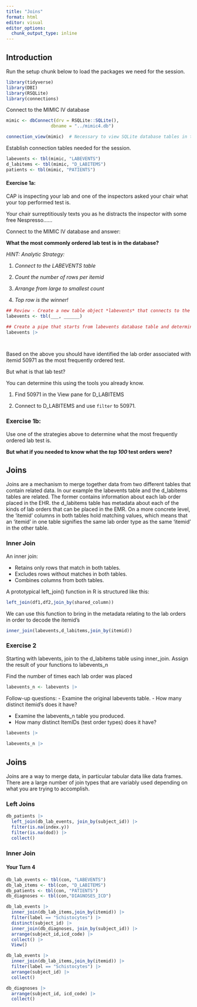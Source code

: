 ```yaml
---
title: "Joins"
format: html
editor: visual
editor_options: 
  chunk_output_type: inline
---
```


## Introduction

Run the setup chunk below to load the packages we need for the session.

```r
library(tidyverse)
library(DBI)
library(RSQLite)
library(connections)
```

Connect to the MIMIC IV database

```r
mimic <- dbConnect(drv = RSQLite::SQLite(), 
                 dbname = "../mimic4.db")

connection_view(mimic)  # Necessary to view SQLite database tables in the Connections pane
```

Establish connection tables needed for the session.

```r
labevents <- tbl(mimic, "LABEVENTS")
d_labitems <- tbl(mimic, "D_LABITEMS")
patients <- tbl(mimic, "PATIENTS")
```

#### Exercise 1a:

CAP is inspecting your lab and one of the inspectors asked your chair what your top performed test is.

Your chair surreptitiously texts you as he distracts the inspector with some free Nespresso……

Connect to the MIMIC IV database and answer:

**What the most commonly ordered lab test is in the database?**

*HINT: Analytic Strategy:*

1.  *Connect to the LABEVENTS table*

2.  *Count the number of rows per itemid*

3.  *Arrange from large to smallest count*

4.  *Top row is the winner!*

```r
## Review - Create a new table object *labevents* that connects to the labevents MIMIC-IV table.
labevents <- tbl(___, ______)

## Create a pipe that starts from labevents database table and determines which itemid was ordered most frequently (This exercise reviews an exercise from Lesson 2)
labevents |>

  
```

Based on the above you should have identified the lab order associated with itemid 50971 as the most frequently ordered test.

But what is that lab test?

You can determine this using the tools you already know.

1.  Find 50971 in the View pane for D_LABITEMS

2.  Connect to D_LABITEMS and use `filter` to 50971.

### Exercise 1b:

Use one of the strategies above to determine what the most frequently ordered lab test is.

**But what if you needed to know what the *top 100* test orders were?**

## Joins

Joins are a mechanism to merge together data from two different tables that contain related data. In our example the labevents table and the d_labitems tables are related. The former contains information about each lab order placed in the EHR. the d_labitems table has metadata about each of the kinds of lab orders that can be placed in the EMR. On a more concrete level, the 'itemid' columns in both tables hold matching values, which means that an 'itemid' in one table signifies the same lab order type as the same 'itemid' in the other table.

### Inner Join

An inner join:

-   Retains only rows that match in both tables.
-   Excludes rows without matches in both tables.
-   Combines columns from both tables.

A prototypical left_join() function in R is structured like this:

```r
left_join(df1,df2,join_by(shared_column))
```

We can use this function to bring in the metadata relating to the lab orders in order to decode the itemid's

```r
inner_join(labevents,d_labitems,join_by(itemid))
```

### Exercise 2

Starting with labevents, join to the d_labitems table using inner_join. Assign the result of your functions to labevents_n

Find the number of times each lab order was placed

```r
labevents_n <- labevents |>

```

Follow-up questions: 
-   Examine the original labevents table. 
-   How many distinct itemid's does it have?

-   Examine the labevents_n table you produced.
-   How many distinct ItemIDs (test order types) does it have?

```r
labevents |>
  
labevents_n |>

```

## Joins

Joins are a way to merge data, in particular tabular data like data frames. There are a large number of join types that are variably used depending on what you are trying to accomplish.

### Left Joins

```r
db_patients |>
  left_join(db_lab_events, join_by(subject_id)) |>
  filter(is.na(index.y))
  filter(is.na(dod)) |>
  collect()

```

### Inner Join

#### Your Turn 4

```r
db_lab_events <- tbl(con, "LABEVENTS")
db_lab_items <- tbl(con, "D_LABITEMS")
db_patients <- tbl(con, "PATIENTS")
db_diagnoses <- tbl(con,"DIAGNOSES_ICD")
```

```r
db_lab_events |>
  inner_join(db_lab_items,join_by(itemid)) |>
  filter(label == "Schistocytes") |>
  distinct(subject_id) |>
  inner_join(db_diagnoses, join_by(subject_id)) |>
  arrange(subject_id,icd_code) |>
  collect() |>
  View()
```

```r
db_lab_events |>
  inner_join(db_lab_items,join_by(itemid)) |>
  filter(label == "Schistocytes") |>
  arrange(subject_id) |>
  collect()
```

```r
db_diagnoses |>
  arrange(subject_id, icd_code) |>
  collect()
```
